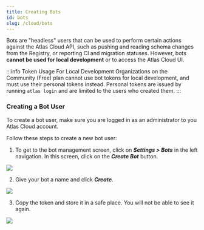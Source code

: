 ```yaml
---
title: Creating Bots
id: bots
slug: /cloud/bots
---
```


Bots are "headless" users that can be used to perform certain actions against the Atlas Cloud API, such as pushing and
reading schema changes from the Registry, or reporting CI and migration statuses. However, bots **cannot be used for local
development** or to access the Atlas Cloud UI.

:::info Token Usage For Local Development
Organizations on the Community (Free) plan cannot use bot tokens for local development, and must use their personal
tokens instead. Personal tokens are issued by running `atlas login` and are limited to the users who created them.
:::

### Creating a Bot User

To create a bot user, make sure you are logged in as an administrator to you Atlas Cloud account.

Follow these steps to create a new bot user:
1. To get to the bot management screen, click on _**Settings > Bots**_ in the left navigation.
  In this screen, click on the _**Create Bot**_ button.

  ![](https://atlasgo.io/uploads/bot-list.png)

2. Give your bot a name and click _**Create**_.

  ![](https://atlasgo.io/uploads/create-bot.png)

3. Copy the token and store it in a safe place. You will not be able to see it again.

  ![](https://atlasgo.io/uploads/copy-bot.png)
